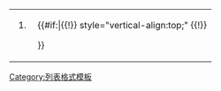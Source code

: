 {| style="vertical-align:top;"
|-
| style="vertical-align:top;" | <ul><ol start="{{{1|1}}}"  style="list-style-type:{{{lst|cjk-ideographic}}}"><li>{{{2}}}</ol></ul>
| style="vertical-align:top;" | <ul><ol start="{{#expr:{{{1|1}}}+{{{3|1}}}}}"  style="list-style-type:{{{lst|cjk-ideographic}}}">{{{4}}}</ol></ul>
{{#if:{{{5|}}}|{{!}} style="vertical-align:top;" {{!}} <ul><ol start="{{#expr:{{{1|1}}}+{{{3|1}}}+{{{5|1}}}}}"  style="list-style-type:{{{lst|cjk-ideographic}}}">{{{6}}}</ol></ul>}}
|}<noinclude>
{{documentation|content = <nowiki />

本模板可以用来生成编号列表，但与 {{tl|Multi-column numbered list}} 不同的是，本模板能直接生成使用中文格式编号的列表。
}}
[[Category:列表格式模板]]

</noinclude>